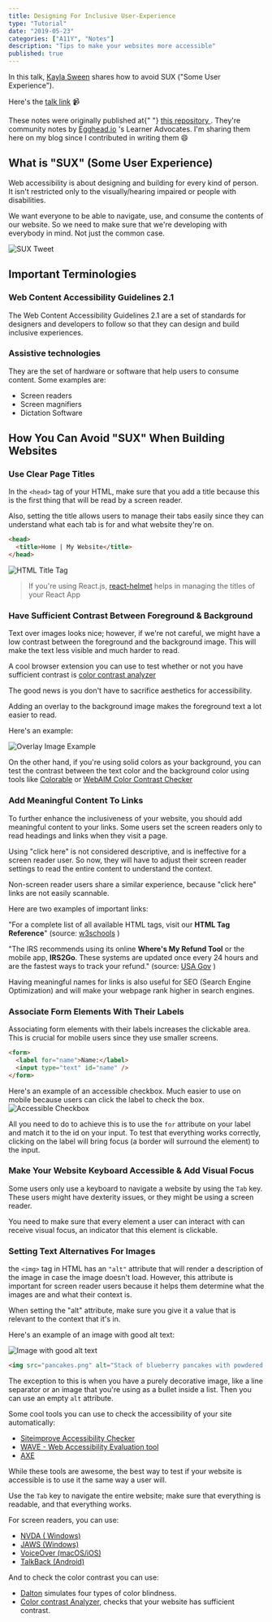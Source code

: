 ```yaml
---
title: Designing For Inclusive User-Experience
type: "Tutorial"
date: "2019-05-23"
categories: ["A11Y", "Notes"]
description: "Tips to make your websites more accessible"
published: true
---
```


In this talk, [Kayla Sween](https://twitter.com/_kaylasween) shares how to avoid SUX ("Some User Experience").

Here's the [talk link](https://egghead.io/lessons/egghead-egghead-talks-designing-for-inclusive-user-experience) 📹

<Callout variant="info">
  These notes were originally published at{" "}
  <a href="https://egghead.io/lessons/egghead-egghead-talks-designing-for-inclusive-user-experience">
    this repository
  </a>
  . They're community notes by <a href="https://egghead.io">Egghead.io</a> 's Learner
  Advocates. I'm sharing them here on my blog since I contributed in writing them
  😄
</Callout>

## What is "SUX" (Some User Experience)

Web accessibility is about designing and building for every kind of person. It isn't restricted only to the visually/hearing impaired or people with disabilities.

We want everyone to be able to navigate, use, and consume the contents of our website. So we need to make sure that we're developing with everybody in mind. Not just the common case.

![SUX Tweet](assets/tweet.png)

## Important Terminologies

### Web Content Accessibility Guidelines 2.1

The Web Content Accessibility Guidelines 2.1 are a set of standards for designers and developers to follow so that they can design and build inclusive experiences.

### Assistive technologies

They are the set of hardware or software that help users to consume content. Some examples are:

- Screen readers
- Screen magnifiers
- Dictation Software

## How You Can Avoid "SUX" When Building Websites

### Use Clear Page Titles

In the `<head>` tag of your HTML, make sure that you add a title because this is the first thing that will be read by a screen reader.

Also, setting the title allows users to manage their tabs easily since they can understand what each tab is for and what website they're on.

```html
<head>
  <title>Home | My Website</title>
</head>
```

![HTML Title Tag](./assets/htmlTitle.png)

> If you're using React.js, [react-helmet](https://github.com/nfl/react-helmet) helps in managing the titles of your React App

### Have Sufficient Contrast Between Foreground & Background

Text over images looks nice; however, if we're not careful, we might have a low contrast between the foreground and the background image. This will make the text less visible and much harder to read.

A cool browser extension you can use to test whether or not you have sufficient contrast is [color contrast analyzer](https://chrome.google.com/webstore/detail/color-contrast-analyzer/dagdlcijhfbmgkjokkjicnnfimlebcll?hl=en)

The good news is you don't have to sacrifice aesthetics for accessibility.

Adding an overlay to the background image makes the foreground text a lot easier to read.

Here's an example:

![Overlay Image Example](assets/overlay-tip.png)

On the other hand, if you're using solid colors as your background, you can test the contrast between the text color and the background color using tools like [Colorable](https://colorable.jxnblk.com/) or [WebAIM Color Contrast Checker](https://webaim.org/resources/contrastchecker/)

### Add Meaningful Content To Links

To further enhance the inclusiveness of your website, you should add meaningful content to your links. Some users set the screen readers only to read headings and links when they visit a page.

Using "click here" is not considered descriptive, and is ineffective for a screen reader user. So now, they will have to adjust their screen reader settings to read the entire content to understand the context.

Non-screen reader users share a similar experience, because "click here" links are not easily scannable.

Here are two examples of important links:

"For a complete list of all available HTML tags, visit our **HTML Tag Reference**" (source: [w3schools](https://23schools.com/) )

"The IRS recommends using its online **Where's My Refund Tool** or the mobile app, **IRS2Go**. These systems are updated once every 24 hours and are the fastest ways to track your refund." (source: [USA Gov](https://www.usa.gov/after-taxes) )

Having meaningful names for links is also useful for SEO (Search Engine Optimization) and will make your webpage rank higher in search engines.

### Associate Form Elements With Their Labels

Associating form elements with their labels increases the clickable area. This is crucial for mobile users since they use smaller screens.

```html
<form>
  <label for="name">Name:</label>
  <input type="text" id="name" />
</form>
```

Here's an example of an accessible checkbox. Much easier to use on mobile because users can click the label to check the box.
![Accessible Checkbox](assets/checkbox.gif)

All you need to do to achieve this is to use the `for` attribute on your label and match it to the id on your input.
To test that everything works correctly, clicking on the label will bring focus (a border will surround the element) to the input.

### Make Your Website Keyboard Accessible & Add Visual Focus

Some users only use a keyboard to navigate a website by using the `Tab` key. These users might have dexterity issues, or they might be using a screen reader.

You need to make sure that every element a user can interact with can receive visual focus, an indicator that this element is clickable.

### Setting Text Alternatives For Images

the `<img>` tag in HTML has an `"alt"` attribute that will render a description of the image in case the image doesn't load.
However, this attribute is important for screen reader users because it helps them determine what the images are and what their context is.

When setting the "alt" attribute, make sure you give it a value that is relevant to the context that it's in.

Here's an example of an image with good alt text:

![Image with good alt text](assets/pancake.png)

```html
<img src="pancakes.png" alt="Stack of blueberry pancakes with powdered sugar" />
```

The exception to this is when you have a purely decorative image, like a line separator or an image that you're using as a bullet inside a list. Then you can use an empty `alt` attribute.

Some cool tools you can use to check the accessibility of your site automatically:

- [Siteimprove Accessibility Checker](https://chrome.google.com/webstore/detail/siteimprove-accessibility/efcfolpjihicnikpmhnmphjhhpiclljc)
- [WAVE - Web Accessibility Evaluation tool](https://wave.webaim.org/)
- [AXE](https://chrome.google.com/webstore/detail/axe-web-accessibility-tes/lhdoppojpmngadmnindnejefpokejbdd)

While these tools are awesome, the best way to test if your website is accessible is to use it the same way a user will.

Use the `Tab` key to navigate the entire website; make sure that everything is readable, and that everything works.

For screen readers, you can use:

- [NVDA ( Windows)](https://www.nvaccess.org/about-nvda/)
- [JAWS (Windows)](https://www.freedomscientific.com/products/software/jaws/)
- [VoiceOver (macOS/iOS)](https://www.apple.com/voiceover/info/guide/_1124.html)
- [TalkBack (Android)](https://support.google.com/accessibility/android/answer/6283677?hl=en)

And to check the color contrast you can use:

- [Dalton](https://chrome.google.com/webstore/detail/colorblind-dalton-for-goo/afcafnelafcgjinkaeohkalmfececool?hl=en) simulates four types of color blindness.
- [Color contrast Analyzer](https://chrome.google.com/webstore/detail/color-contrast-analyzer/dagdlcijhfbmgkjokkjicnnfimlebcll?hl=en), checks that your website has sufficient contrast.
